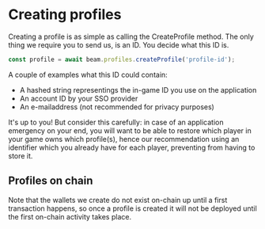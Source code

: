 # Creating profiles

Creating a profile is as simple as calling the CreateProfile method. The only thing we require you to send us, is an ID. You decide what this ID is.

```typescript
const profile = await beam.profiles.createProfile('profile-id');
```

A couple of examples what this ID could contain:

* A hashed string representings the in-game ID you use on the application 
* An account ID by your SSO provider
* An e-mailaddress (not recommended for privacy purposes)

It's up to you! But consider this carefully: in case of an application emergency on your end, you will want to be able to restore which player in your game owns which profile(s), hence our recommendation using an identifier which you already have for each player, preventing from having to store it.


## Profiles on chain

Note that the wallets we create do not exist on-chain up until a first transaction happens, so once a profile is created it will not be deployed until the first on-chain activity takes place.